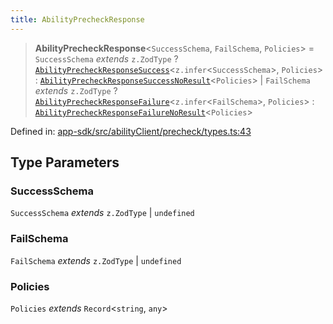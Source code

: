 ```yaml
---
title: AbilityPrecheckResponse
---
```


> **AbilityPrecheckResponse**\<`SuccessSchema`, `FailSchema`, `Policies`\> = `SuccessSchema` *extends* `z.ZodType` ? [`AbilityPrecheckResponseSuccess`](/api-reference/app-sdk/abilityClient/interfaces/AbilityPrecheckResponseSuccess)\<`z.infer`\<`SuccessSchema`\>, `Policies`\> : [`AbilityPrecheckResponseSuccessNoResult`](/api-reference/app-sdk/abilityClient/interfaces/AbilityPrecheckResponseSuccessNoResult)\<`Policies`\> \| `FailSchema` *extends* `z.ZodType` ? [`AbilityPrecheckResponseFailure`](/api-reference/app-sdk/abilityClient/interfaces/AbilityPrecheckResponseFailure)\<`z.infer`\<`FailSchema`\>, `Policies`\> : [`AbilityPrecheckResponseFailureNoResult`](/api-reference/app-sdk/abilityClient/interfaces/AbilityPrecheckResponseFailureNoResult)\<`Policies`\>

Defined in: [app-sdk/src/abilityClient/precheck/types.ts:43](https://github.com/LIT-Protocol/Vincent/blob/59bbcc58961d006596c8c80671cc1200f69f2946/packages/libs/app-sdk/src/abilityClient/precheck/types.ts#L43)

## Type Parameters

### SuccessSchema

`SuccessSchema` *extends* `z.ZodType` \| `undefined`

### FailSchema

`FailSchema` *extends* `z.ZodType` \| `undefined`

### Policies

`Policies` *extends* `Record`\<`string`, `any`\>

